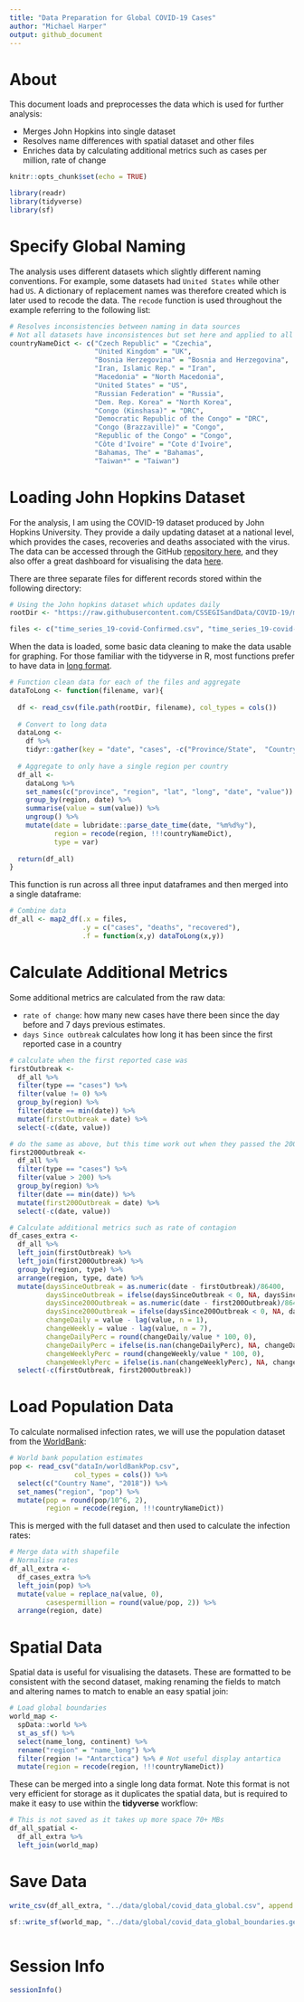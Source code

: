 ```yaml
---
title: "Data Preparation for Global COVID-19 Cases"
author: "Michael Harper"
output: github_document
---
```


# About

This document loads and preprocesses the data which is used for further analysis:

- Merges John Hopkins into single dataset
- Resolves name differences with spatial dataset and other files
- Enriches data by calculating additional metrics such as cases per million, rate of change

```r
knitr::opts_chunk$set(echo = TRUE)

library(readr)
library(tidyverse)
library(sf)
```

# Specify Global Naming

The analysis uses different datasets which slightly different naming conventions. For example, some datasets had `United States` while other had `US`. A dictionary of replacement names was therefore created which is later used to recode the data. The `recode` function is used throughout the example referring to the following list:

```r
# Resolves inconsistencies between naming in data sources
# Not all datasets have inconsistences but set here and applied to all
countryNameDict <- c("Czech Republic" = "Czechia",
                     "United Kingdom" = "UK",
                     "Bosnia Herzegovina" = "Bosnia and Herzegovina",
                     "Iran, Islamic Rep." = "Iran",
                     "Macedonia" = "North Macedonia",
                     "United States" = "US",
                     "Russian Federation" = "Russia",
                     "Dem. Rep. Korea" = "North Korea",
                     "Congo (Kinshasa)" = "DRC",
                     "Democratic Republic of the Congo" = "DRC",
                     "Congo (Brazzaville)" = "Congo",
                     "Republic of the Congo" = "Congo",
                     "Côte d'Ivoire" = "Cote d'Ivoire",
                     "Bahamas, The" = "Bahamas",
                     "Taiwan*" = "Taiwan")
```

# Loading John Hopkins Dataset

For the analysis, I am using the COVID-19 dataset produced by John Hopkins University. They provide a daily updating dataset at a national level, which provides the cases, recoveries and deaths associated with the virus. The data can be accessed through the GitHub [repository here](https://github.com/CSSEGISandData/COVID-19), and they also offer a great dashboard for visualising the data [here](https://coronavirus.jhu.edu/map.html).

There are three separate files for different records stored within the following directory:

```r
# Using the John hopkins dataset which updates daily
rootDir <- "https://raw.githubusercontent.com/CSSEGISandData/COVID-19/master/csse_covid_19_data/csse_covid_19_time_series"

files <- c("time_series_19-covid-Confirmed.csv", "time_series_19-covid-Deaths.csv", "time_series_19-covid-Recovered.csv")
```

When the data is loaded, some basic data cleaning to make the data usable for graphing. For those familiar with the tidyverse in R, most functions prefer to have data in [long format](http://www.cookbook-r.com/Manipulating_data/Converting_data_between_wide_and_long_format/). 

```r
# Function clean data for each of the files and aggregate
dataToLong <- function(filename, var){
  
  df <- read_csv(file.path(rootDir, filename), col_types = cols())
  
  # Convert to long data
  dataLong <- 
    df %>%
    tidyr::gather(key = "date", "cases", -c("Province/State",  "Country/Region", "Lat", "Long"))
  
  # Aggregate to only have a single region per country
  df_all <-
    dataLong %>%
    set_names(c("province", "region", "lat", "long", "date", "value")) %>%
    group_by(region, date) %>%
    summarise(value = sum(value)) %>%
    ungroup() %>%
    mutate(date = lubridate::parse_date_time(date, "%m%d%y"),
           region = recode(region, !!!countryNameDict), 
           type = var)
  
  return(df_all)
} 
```

This function is run across all three input dataframes and then merged into a single dataframe:

```r
# Combine data
df_all <- map2_df(.x = files,
                  .y = c("cases", "deaths", "recovered"),
                  .f = function(x,y) dataToLong(x,y))
```

# Calculate Additional Metrics

Some additional metrics are calculated from the raw data:

- `rate of change`: how many new cases have there been since the day before and 7 days previous
estimates.
- `days Since outbreak` calculates how long it has been since the first reported case in a country

```r
# calculate when the first reported case was
firstOutbreak <- 
  df_all %>%
  filter(type == "cases") %>%
  filter(value != 0) %>%
  group_by(region) %>%
  filter(date == min(date)) %>%
  mutate(firstOutbreak = date) %>%
  select(-c(date, value))

# do the same as above, but this time work out when they passed the 200th case
first200Outbreak <- 
  df_all %>%
  filter(type == "cases") %>%
  filter(value > 200) %>%
  group_by(region) %>%
  filter(date == min(date)) %>%
  mutate(first200Outbreak = date) %>%
  select(-c(date, value))

# Calculate additional metrics such as rate of contagion
df_cases_extra <-
  df_all %>%
  left_join(firstOutbreak) %>%
  left_join(first200Outbreak) %>%
  group_by(region, type) %>%
  arrange(region, type, date) %>%
  mutate(daysSinceOutbreak = as.numeric(date - firstOutbreak)/86400,
         daysSinceOutbreak = ifelse(daysSinceOutbreak < 0, NA, daysSinceOutbreak),
         daysSince200Outbreak = as.numeric(date - first200Outbreak)/86400,
         daysSince200Outbreak = ifelse(daysSince200Outbreak < 0, NA, daysSince200Outbreak),
         changeDaily = value - lag(value, n = 1),
         changeWeekly = value - lag(value, n = 7),
         changeDailyPerc = round(changeDaily/value * 100, 0),
         changeDailyPerc = ifelse(is.nan(changeDailyPerc), NA, changeDailyPerc),
         changeWeeklyPerc = round(changeWeekly/value * 100, 0),
         changeWeeklyPerc = ifelse(is.nan(changeWeeklyPerc), NA, changeWeeklyPerc)) %>%
  select(-c(firstOutbreak, first200Outbreak))

```

# Load Population Data

To calculate normalised infection rates, we will use the population dataset from the [WorldBank](https://data.worldbank.org/indicator/SP.POP.TOTL):

```r
# World bank population estimates
pop <- read_csv("dataIn/worldBankPop.csv",
                col_types = cols()) %>%
  select(c("Country Name", "2018")) %>%
  set_names("region", "pop") %>%
  mutate(pop = round(pop/10^6, 2),
         region = recode(region, !!!countryNameDict))
```

This is merged with the full dataset and then used to calculate the infection rates:

```r
# Merge data with shapefile
# Normalise rates
df_all_extra <- 
  df_cases_extra %>%
  left_join(pop) %>%
  mutate(value = replace_na(value, 0),
         casespermillion = round(value/pop, 2)) %>%
  arrange(region, date)
```

# Spatial Data

Spatial data is useful for visualising the datasets. These are formatted to be consistent with the second dataset, making renaming the fields to match and altering names to match to enable an easy spatial join:

```r
# Load global boundaries
world_map <- 
  spData::world %>%
  st_as_sf() %>%
  select(name_long, continent) %>%
  rename("region" = "name_long") %>%
  filter(region != "Antarctica") %>% # Not useful display antartica
  mutate(region = recode(region, !!!countryNameDict))
```

These can be merged into a single long data format. Note this format is not very efficient for storage as it duplicates the spatial data, but is required to make it easy to use within the **tidyverse** workflow:

```r
# This is not saved as it takes up more space 70+ MBs
df_all_spatial <- 
  df_all_extra %>%
  left_join(world_map)
```

# Save Data

```r
write_csv(df_all_extra, "../data/global/covid_data_global.csv", append = FALSE)

sf::write_sf(world_map, "../data/global/covid_data_global_boundaries.geojson", delete_dsn = T)
```
```r

```

# Session Info

```r
sessionInfo()
```

